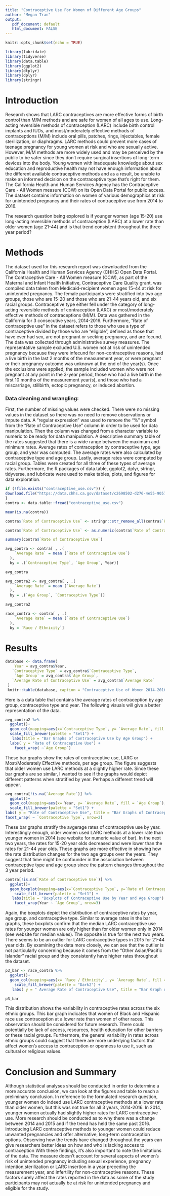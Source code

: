 ```yaml
---
title: "Contraceptive Use For Women of Different Age Groups"
author: "Megan Tran"
output: 
   pdf_document: default
   html_document: FALSE
---
```


```r
knitr::opts_chunk$set(echo = TRUE)
```

```r
library(lubridate)
library(tidyverse)
library(data.table)
library(ggplot2)
library(dtplyr)
library(dplyr)
library(stringr)
```


# Introduction 

Research shows that LARC contraceptives are more effective forms of birth control than M/M methods and are safe for women of all ages to use. Long-acting reversible methods of contraception (LARC) include birth control implants and IUDs, and most/moderately effective methods of contraceptions (M/M) include oral pills, patches, rings, injectables, female sterilization, or diaphragms. LARC methods could prevent more cases of teenage pregnancy for young women at risk and who are sexually active. However, M/M methods are more widely used and may be perceived by the public to be safer since they don't require surgical insertions of long-term devices into the body. Young women with inadequate knowledge about sex education and reproductive health may not have enough information about the different available contraceptive methods and as a result, be unable to make an informed decision on the contraceptive type that's right for them. 
The California Health and Human Services Agency has the Contraceptive Care - All Women measure (CCW) on its Open Data Portal for public access. The dataset contains information on women of various demographics at risk for unintended pregnancy and their rates of contraceptive use from 2014 to 2016.

The research question being explored is if younger women (age 15-20) use long-acting reversible methods of contraception (LARC) at a lower rate than older women (age 21-44) and is that trend consistent throughout the three year period?



# Methods 

The dataset used for this research report was downloaded from the California Health and Human Services Agency (CHHS) Open Data Portal. The Contraceptive Care - All Women measure (CCW), as part of the Maternal and Infant Health Initiative, Contraceptive Care Quality grant, was compiled data taken from Medicaid-recipient women ages 15-44 at risk for unintended pregnancy. The female participants were stratified into two age groups, those who are 15-20 and those who are 21-44 years old, and six racial groups. Contraceptive type either fell under the category of long-acting reversible methods of contraception (LARC) or most/moderately effective methods of contraceptions (M/M). Data was gathered in the California for 3 consecutive years, 2014-2016. Furthermore, "Rate of contraceptive use" in the dataset refers to those who use a type of contraceptive divided by those who are "eligible", defined as those that have ever had sex, are not pregnant or seeking pregnancy, and are fecund.
The data was collected through administrative survey measures. The representative sample excluded U.S. women not at risk of unintended pregnancy because they were infecund for non-contraceptive reasons, had a live birth in the last 2 months of the measurement year, or were pregnant or their pregnancy outcome was unknown at the end of the year(s). Once the exclusions were applied, the sample included women who were not pregnant at any point in the 3-year period, those who had a live birth in the first 10 months of the measurement year(s), and those who had a miscarriage, stillbirth, ectopic pregnancy, or induced abortion. 

### Data cleaning and wrangling:
First, the number of missing values were checked. There were no missing values in the dataset so there was no need to remove observations or impute data. A "regular expression" was used to remove the "%" symbol from the "Rate of Contraceptive Use" column in order to be used for data manipulation. Then the column was changed from a character variable to numeric to be ready for data manipulation. A descriptive summary table of the rates suggested that there is a wide range between the maximum and minimum rates. Average rates of contraception by contraceptive type, age group, and year was computed. The average rates were also calculated by contraceptive type and age group. Lastly, average rates were computed by racial group. Tables were created for all three of these types of average rates. Furthermore, the R packages of data.table, ggplot2, dplyr, stringr, tidyverse, and lubricate were used to make tables, plots, and figures for data exploration.

```r
if (!file.exists("contraceptive_use.csv")) {
download.file("https://data.chhs.ca.gov/dataset/c2698502-d276-4e55-9057-8153e39d21b1/resource/12a73f54-dcf4-4e38-843c-e988385be69b/download/ofp-ccw-by-race-ethn_contra-type_age-group_14-16.csv", "contraceptive_use.csv", method="libcurl", timeout = 60) 
}
contra <- data.table::fread("contraceptive_use.csv") 
```

```r
mean(is.na(contra))
```

```r
contra$`Rate of Contraceptive Use` <- stringr::str_remove_all(contra$`Rate of Contraceptive Use`, "%")
```

```r
contra$`Rate of Contraceptive Use` <- as.numeric(contra$`Rate of Contraceptive Use`)
```

```r
summary(contra$`Rate of Contraceptive Use`)
```

```r
avg_contra <- contra[ , .(
    `Average Rate` = mean (`Rate of Contraceptive Use`)
  ), 
  by = .(`Contraceptive Type`, `Age Group`, Year)]

avg_contra
```

```r
avg_contra2 <- avg_contra[ , .(
    `Average Rate` = mean (`Average Rate`)
  ), 
  by = .(`Age Group`, `Contraceptive Type`)]

avg_contra2
```

```r
race_contra <- contra[ , .(
    `Average Rate` = mean (`Rate of Contraceptive Use`)
  ),
  by = `Race / Ethnicity`]
```




# Results 

```r
database <- data.frame(
    Year = avg_contra$Year, 
   `Contraceptive Type` = avg_contra$`Contraceptive Type`,
    `Age Group` = avg_contra$`Age Group`,
   `Average Rate of Contraceptive Use` = avg_contra$`Average Rate`
 )
 knitr::kable(database, caption = "Contraceptive Use of Women 2014-2016")
```

Here is a data table that contains the average rates of contraception by age group, contraceptive type and year. The following visuals will give a better representation of the data. 


```r
avg_contra2 %>% 
  ggplot()+
  geom_col(mapping=aes(x=`Contraceptive Type`, y= `Average Rate`, fill = `Contraceptive Type`)) +
  scale_fill_brewer(palette = "Set1") +
   labs(title = "Bar Graphs of Contraceptive Use by Age Group") +
  labs( y = "Rate of Contraceptive Use") +
    facet_wrap( ~`Age Group`)
```
These bar graphs show the rates of contraceptive use, LARC or Most/Moderately Effective methods, per age group. The figure suggests that older women use LARC methods at a slightly higher rate. Since these bar graphs are so similar, I wanted to see if the graphs would depict different patterns when stratified by year. Perhaps a different trend will appear.



```r
avg_contra[!is.na(`Average Rate`)] %>% 
  ggplot()+
  geom_col(mapping=aes(x= Year, y= `Average Rate`, fill = `Age Group`), position = "dodge") +
  scale_fill_brewer(palette = "Set1") +
labs( y = "Rate of Contraceptive Use", title = "Bar Graphs of Contraceptive Use from 2014-2016") +
facet_wrap( ~ `Contraceptive Type`, nrow=2)
```
These bar graphs stratify the avgerage rates of contraceptive use by year. Interestingly enough, older women used LARC methods at a lower rate than younger women in 2014 (see website for numeric value of bar). In the next two years, the rates for 15-20 year olds decreased and were lower than the rates for 21-44 year olds. These graphs are more effective in showing how the rate distribution changes for the two age groups over the years. They suggest that time might be confounder in the association between contraceptive type and age group since the pattern changes throughout the 3 year period.


```r
contra[!is.na(`Rate of Contraceptive Use`)] %>% 
  ggplot()+
  geom_boxplot(mapping=aes(x=`Contraceptive Type`, y=`Rate of Contraceptive Use`, fill = `Contraceptive Type`)) +
    scale_fill_brewer(palette = "Set1") +
   labs(title = "Boxplots of Contraceptive Use by Year and Age Group") + 
    facet_wrap(Year ~ `Age Group`, nrow=3)
```
Again, the boxplots depict the distribution of contraceptive rates by year, age group, and contraceptive type. Similar to average rates in the bar graphs, these boxplots confirm that the median LARC contraceptive use rates for younger women are only higher than for older women only in 2014 (see website for median values). The opposite is true for the next two years. There seems to be an outlier for LARC contraceptive types in 2015 for 21-44 year olds. By examining the data more closely, we can see that the outlier is not particularly concerning because it comes from the "Other Asian/Pacific Islander" racial group and they consistently have higher rates throughout the dataset.


```r
p3_bar <- race_contra %>% 
  ggplot()+
  geom_col(mapping=aes(x= `Race / Ethnicity`, y= `Average Rate`, fill = `Race / Ethnicity`), position = "dodge") +
    scale_fill_brewer(palette = "Dark2") +
   labs( y = " Average Rate of Contraceptive Use", title = "Bar Graph of Rate of Contraceptive Use by Race") 

p3_bar
```
This distribution shows the variability in contraceptive rates across the six ethnic groups. This bar graph indicates that women of Black and Hispanic race use contraception at a lower rate than women of other races. This observation should be considered for future research. There could potentially be lack of access, resources, health education for other barriers or these racial groups. Furthermore, the general variability in rates across ethnic groups could suggest that there are more underlying factors that affect women's access to contraception or openness to use it, such as cultural or religious values.



# Conclusion and Summary

Although statistical analyses should be conducted in order to determine a more accurate conclusion, we can look at the figures and table to reach a preliminary conclusion. In reference to the formulated research question, younger women do indeed use LARC contraceptive methods at a lower rate than older women, but this was not true for all 3 years, 2014-2016. In 2014, younger women actually had slightly higher rates for LARC contraceptive use. More research should be conducted as to why there was a change between 2014 and 2015 and if the trend has held the same past 2016. Introducing LARC contraceptive methods to younger women could reduce unwanted pregnancies and offer alternative, long-term contraception options. Observing how the trends have changed throughout the years can give researchers better ideas on how and who is lacking access to contraception
With these findings, it's also important to note the limitations of the data. The measure doesn't account for several aspects of women’s risk of unintended pregnancy including sexual experience, pregnancy intention,sterilization or LARC insertion in a year preceding the measurement year, and infertility for non-contraceptive reasons. These factors surely affect the rates reported in the data as some of the study participants may not actually be at risk for unintended pregnancy and eligible for the study.








